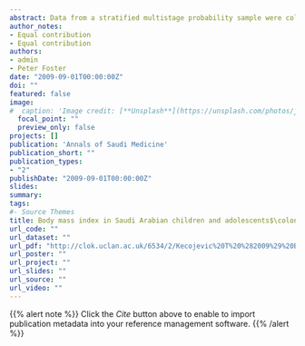 ```yaml
---
abstract: Data from a stratified multistage probability sample were collected from the 13 health regions in Saudi Arabia, as part of a nationwide health profile survey of Saudi Arabian children and adolescents conducted to establish normal physical growth references. Selected households were visited by a trained team. Weight and length/height were measured and recorded following the WHO recommended procedures using the same equipment, which were subjected to both calibration and intra/interobserver variations.
author_notes:
- Equal contribution
- Equal contribution
authors:
- admin
- Peter Foster
date: "2009-09-01T00:00:00Z"
doi: ""
featured: false
image:
#  caption: 'Image credit: [**Unsplash**](https://unsplash.com/photos/jdD8gXaTZsc)'
  focal_point: ""
  preview_only: false
projects: []
publication: 'Annals of Saudi Medicine'
publication_short: ""
publication_types:
- "2"
publishDate: "2009-09-01T00:00:00Z"
slides: 
summary: 
tags:
#- Source Themes
title: Body mass index in Saudi Arabian children and adolescents$\colon$ a national reference and comparison with international standards
url_code: ""
url_dataset: ""
url_pdf: "http://clok.uclan.ac.uk/6534/2/Kecojevic%20T%20%282009%29%20Body%20mass%20index.pdf"
url_poster: ""
url_project: ""
url_slides: ""
url_source: ""
url_video: ""
---
```


{{% alert note %}}
Click the *Cite* button above to enable to import publication metadata into your reference management software.
{{% /alert %}}

